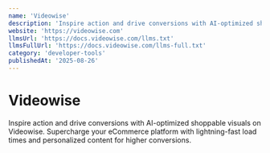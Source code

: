 ```yaml
---
name: 'Videowise'
description: 'Inspire action and drive conversions with AI-optimized shoppable visuals on Videowise. Supercharge your eCommerce platform with lightning-fast load times and personalized content for higher conversions.'
website: 'https://videowise.com'
llmsUrl: 'https://docs.videowise.com/llms.txt'
llmsFullUrl: 'https://docs.videowise.com/llms-full.txt'
category: 'developer-tools'
publishedAt: '2025-08-26'
---
```


# Videowise

Inspire action and drive conversions with AI-optimized shoppable visuals on Videowise. Supercharge your eCommerce platform with lightning-fast load times and personalized content for higher conversions.
